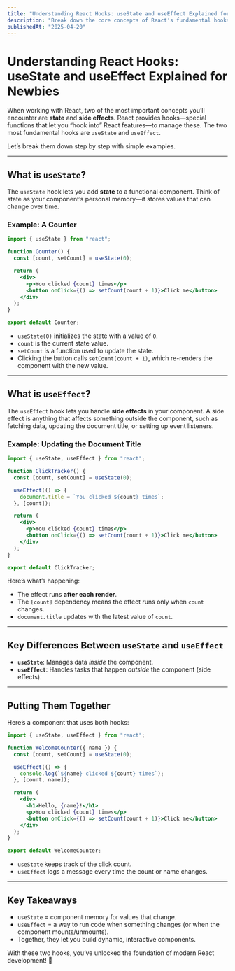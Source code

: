 ```yaml
---
title: "Understanding React Hooks: useState and useEffect Explained for Newbies"
description: "Break down the core concepts of React's fundamental hooks with simple, beginner-friendly examples."
publishedAt: "2025-04-20"
---
```



# Understanding React Hooks: useState and useEffect Explained for Newbies

When working with React, two of the most important concepts you’ll encounter are **state** and **side effects**. React provides hooks—special functions that let you “hook into” React features—to manage these. The two most fundamental hooks are `useState` and `useEffect`.

Let’s break them down step by step with simple examples.

---

## What is `useState`?

The `useState` hook lets you add **state** to a functional component. Think of state as your component’s personal memory—it stores values that can change over time.

### Example: A Counter

```jsx
import { useState } from "react";

function Counter() {
  const [count, setCount] = useState(0);

  return (
    <div>
      <p>You clicked {count} times</p>
      <button onClick={() => setCount(count + 1)}>Click me</button>
    </div>
  );
}

export default Counter;
```

- `useState(0)` initializes the state with a value of `0`.
- `count` is the current state value.
- `setCount` is a function used to update the state.
- Clicking the button calls `setCount(count + 1)`, which re-renders the component with the new value.

---

## What is `useEffect`?

The `useEffect` hook lets you handle **side effects** in your component. A side effect is anything that affects something outside the component, such as fetching data, updating the document title, or setting up event listeners.

### Example: Updating the Document Title

```jsx
import { useState, useEffect } from "react";

function ClickTracker() {
  const [count, setCount] = useState(0);

  useEffect(() => {
    document.title = `You clicked ${count} times`;
  }, [count]);

  return (
    <div>
      <p>You clicked {count} times</p>
      <button onClick={() => setCount(count + 1)}>Click me</button>
    </div>
  );
}

export default ClickTracker;
```

Here’s what’s happening:
- The effect runs **after each render**.
- The `[count]` dependency means the effect runs only when `count` changes.
- `document.title` updates with the latest value of `count`.

---

## Key Differences Between `useState` and `useEffect`

- **`useState`**: Manages data *inside* the component.
- **`useEffect`**: Handles tasks that happen *outside* the component (side effects).

---

## Putting Them Together

Here’s a component that uses both hooks:

```jsx
import { useState, useEffect } from "react";

function WelcomeCounter({ name }) {
  const [count, setCount] = useState(0);

  useEffect(() => {
    console.log(`${name} clicked ${count} times`);
  }, [count, name]);

  return (
    <div>
      <h1>Hello, {name}!</h1>
      <p>You clicked {count} times</p>
      <button onClick={() => setCount(count + 1)}>Click me</button>
    </div>
  );
}

export default WelcomeCounter;
```

- `useState` keeps track of the click count.
- `useEffect` logs a message every time the count or name changes.

---

## Key Takeaways

- `useState` = component memory for values that change.
- `useEffect` = a way to run code when something changes (or when the component mounts/unmounts).
- Together, they let you build dynamic, interactive components.

With these two hooks, you’ve unlocked the foundation of modern React development! 🚀
